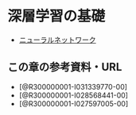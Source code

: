 # 深層学習の基礎

- [ニューラルネットワーク](0801_neural_networks.qmd)

## この章の参考資料・URL

- [@R300000001-I031339770-00]
- [@R300000001-I028568441-00]
- [@R300000001-I027597005-00]
